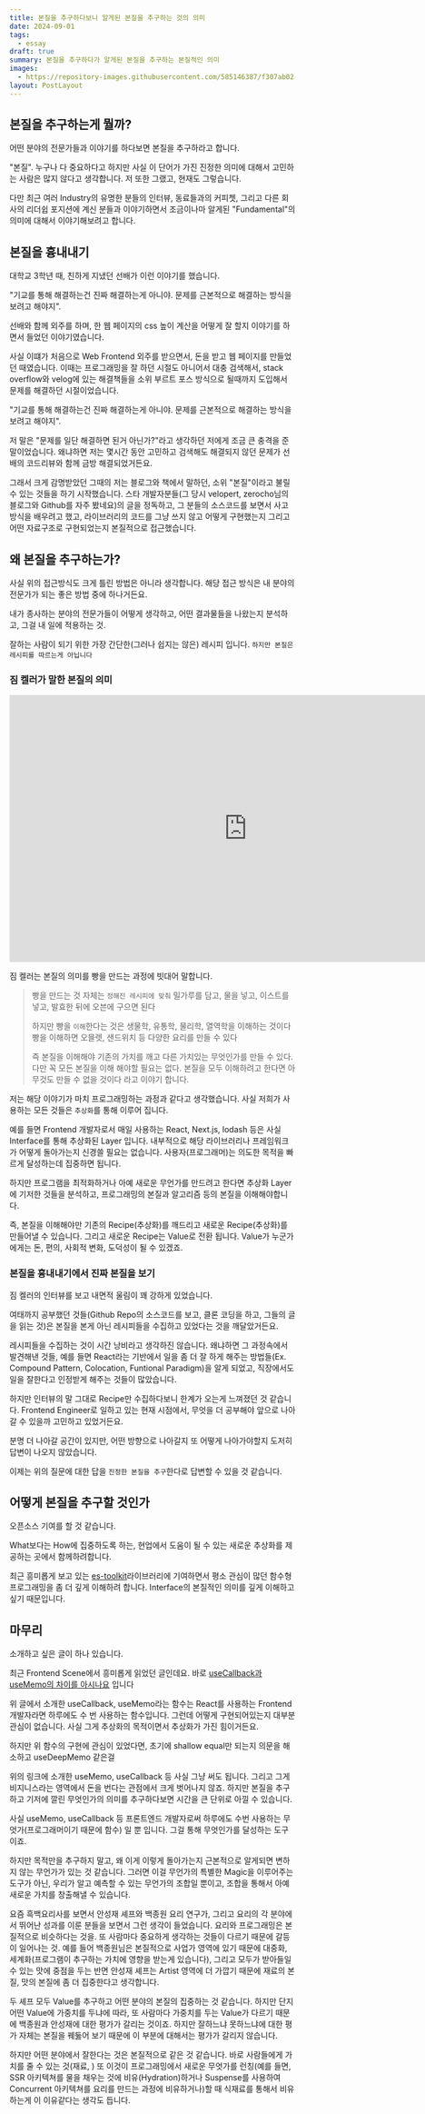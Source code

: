 ```yaml
---
title: 본질을 추구하다보니 알게된 본질을 추구하는 것의 의미
date: 2024-09-01
tags:
  - essay
draft: true
summary: 본질을 추구하다가 알게된 본질을 추구하는 본질적인 의미
images:
  - https://repository-images.githubusercontent.com/585146387/f307ab02-0c46-439b-84e0-319721662dce
layout: PostLayout
---
```



## 본질을 추구하는게 뭘까?

어떤 분야의 전문가들과 이야기를 하다보면 본질을 추구하라고 합니다.

"본질". 누구나 다 중요하다고 하지만 사실 이 단어가 가진 진정한 의미에 대해서 고민하는 사람은 많지 않다고 생각합니다. 저 또한 그랬고, 현재도 그렇습니다. 

다만 최근 여러 Industry의 유명한 분들의 인터뷰, 동료들과의 커피쳇, 그리고 다른 회사의 리더쉽 포지션에 계신 분들과 이야기하면서 조금이나마 알게된 "Fundamental"의 의미에 대해서 이야기해보려고 합니다.


## 본질을 흉내내기

대학교 3학년 때, 친하게 지냈던 선배가 이런 이야기를 했습니다.

"기교를 통해 해결하는건 진짜 해결하는게 아니야. 문제를 근본적으로 해결하는 방식을 보려고 해야지".

선배와 함께 외주를 하며, 한 웹 페이지의 css 높이 계산을 어떻게 잘 할지 이야기를 하면서 들었던 이야기였습니다. 

사실 이떄가 처음으로 Web Frontend 외주를 받으면서, 돈을 받고 웹 페이지를 만들었던 때였습니다. 이때는 프로그래밍을 잘 하던 시절도 아니어서 대충 검색해서, stack overflow와 velog에 있는 해결책들을 소위 부르트 포스 방식으로 될때까지 도입해서 문제를 해결하던 시절이었습니다.

"기교를 통해 해결하는건 진짜 해결하는게 아니야. 문제를 근본적으로 해결하는 방식을 보려고 해야지".

저 말은 "문제를 일단 해결하면 된거 아닌가?"라고 생각하던 저에게 조금 큰 충격을 준 말이었습니다. 왜냐하면 저는 몇시간 동안 고민하고 검색해도 해결되지 않던 문제가 선배의 코드리뷰와 함께 금방 해결되었거든요.

그래서 크게 감명받았던 그때의 저는 블로그와 책에서 말하던, 소위 "본질"이라고 불릴 수 있는 것들을 하기 시작했습니다. 스타 개발자분들(그 당시 velopert, zerocho님의 블로그와 Github를 자주 봤네요)의 글을 정독하고, 그 분들의 소스코드를 보면서 사고 방식을 배우려고 했고, 라이브러리의 코드를 그냥 쓰지 않고 어떻게 구현했는지 그리고 어떤 자료구조로 구현되었는지 본질적으로 접근했습니다.



## 왜 본질을 추구하는가?

사실 위의 접근방식도 크게 틀린 방법은 아니라 생각합니다. 해당 접근 방식은 내 분야의 전문가가 되는 좋은 방법 중에 하나거든요. 

내가 종사하는 분야의 전문가들이 어떻게 생각하고, 어떤 결과물들을 나왔는지 분석하고, 그걸 내 일에 적용하는 것.

잘하는 사람이 되기 위한 가장 간단한(그러나 쉽지는 않은) 레시피 입니다. `하지만 본질은 레시피를 따르는게 아닙니다`


### 짐 켈러가 말한 본질의 의미

<iframe width="836" height="470" src="https://www.youtube.com/embed/iwXr1IRaqWA" title="일류와 이류의 차이 (반도체 전설 짐켈러)" frameborder="0" allow="accelerometer; autoplay; clipboard-write; encrypted-media; gyroscope; picture-in-picture; web-share" referrerpolicy="strict-origin-when-cross-origin" allowfullscreen></iframe>

짐 켈러는 본질의 의미를 빵을 만드는 과정에 빗대어 말합니다.

> 빵을 만드는 것 자체는 `정해진 레시피에 맞춰` 밀가루를 담고, 물을 넣고, 이스트를 넣고, 발효한 뒤에 오븐에 구으면 된다
> 
> 하지만 빵을 `이해`한다는 것은 생물학, 유통학, 물리학, 열역학을 이해하는 것이다
> 빵을 이해하면 오믈렛, 샌드위치 등 다양한 요리를 만들 수 있다
> 
> 즉 본질을 이해해야 기존의 가치를 깨고 다른 가치있는 무엇인가를 만들 수 있다.
> 다만 꼭 모든 본질을 이해 해야할 필요는 없다. 본질을 모두 이해하려고 한다면 아무것도 만들 수 없을 것이다 라고 이야기 합니다.


저는 해당 이야기가 마치 프로그래밍하는 과정과 같다고 생각했습니다.
사실 저희가 사용하는 모든 것들은 `추상화`를 통해 이루어 집니다. 

예를 들면 Frontend 개발자로서 매일 사용하는 React, Next.js, lodash 등은 사실 Interface를 통해 추상화된 Layer 입니다. 
내부적으로 해당 라이브러리나 프레임워크가 어떻게 돌아가는지 신경쓸 필요는 없습니다.
사용자(프로그래머)는 의도한 목적을 빠르게 달성하는데 집중하면 됩니다.

하지만 프로그램을 최적화하거나 아예 새로운 무언가를 만드려고 한다면 
추상화 Layer에 기저한 것들을 분석하고, 프로그래밍의 본질과 알고리즘 등의 본질을 이해해야합니다.

즉, 본질을 이해해야만 기존의 Recipe(추상화)를 깨드리고 새로운 Recipe(추상화)를 만들어낼 수 있습니다.
그리고 새로운 Recipe는 Value로 전환 됩니다. Value가 누군가에게는 돈, 편의, 사회적 변화, 도덕성이 될 수 있겠죠. 



### 본질을 흉내내기에서 진짜 본질을 보기

짐 켈러의 인터뷰를 보고 내면적 울림이 꽤 강하게 있었습니다.

여태까지 공부했던 것들(Github Repo의 소스코드를 보고, 클론 코딩을 하고, 그들의 글을 읽는 것)은 본질을 본게 아닌 레시피들을 수집하고 있었다는 것을 깨달았거든요.

레시피들을 수집하는 것이 시간 낭비라고 생각하진 않습니다. 왜냐하면 그 과정속에서 발견해낸 것들, 예를 들면 React라는 기반에서 일을 좀 더 잘 하게 해주는 방법들(Ex. Compound Pattern, Colocation, Funtional Paradigm)을 알게 되었고, 직장에서도 일을 잘한다고 인정받게 해주는 것들이 많았습니다. 

하지만 인터뷰의 말 그대로 Recipe만 수집하다보니 한계가 오는게 느껴졌던 것 같습니다. Frontend Engineer로 일하고 있는 현재 시점에서, 무엇을 더 공부해야 앞으로 나아갈 수 있을까 고민하고 있었거든요. 

분명 더 나아갈 공간이 있지만, 어떤 방향으로 나아갈지 또 어떻게 나아가야할지 도저히 답변이 나오지 않았습니다.

이제는 위의 질문에 대한 답을 `진정한 본질을 추구`한다로 답변할 수 있을 것 같습니다.



## 어떻게 본질을 추구할 것인가

오픈소스 기여를 할 것 같습니다.

What보다는 How에 집중하도록 하는, 현업에서 도움이 될 수 있는 새로운 추상화를 제공하는 곳에서 함께하려합니다.

최근 흥미롭게 보고 있는 [es-toolkit](https://es-toolkit.slash.page/)라이브러리에 기여하면서 평소 관심이 많던 함수형 프로그래밍을 좀 더 깊게 이해하려 합니다. Interface의 본질적인 의미를 깊게 이해하고 싶기 때문입니다.


## 마무리

소개하고 싶은 글이 하나 있습니다.

최근 Frontend Scene에서 흥미롭게 읽었던 글인데요. 바로 [useCallback과 useMemo의 차이를 아시나요](https://www.linkedin.com/posts/%EB%AC%B8%EB%8C%80%EC%8A%B9_react-frontenddevelopment-javascripttips-activity-7233682695006892034-XbDc/?originalSubdomain=kr) 입니다

위 글에서 소개한 useCallback, useMemo라는 함수는 React를 사용하는 Frontend 개발자라면 하루에도 수 번 사용하는 함수입니다. 그런데 어떻게 구현되어있는지 대부분 관심이 없습니다. 사실 그게 추상화의 목적이면서 추상화가 가진 힘이거든요. 

하지만 위 함수의 구현에 관심이 있었다면, 초기에 shallow equal만 되는지 의문을 해소하고 useDeepMemo 같은걸 



위의 링크에 소개한 useMemo, useCallback 등 사실 그냥 써도 됩니다. 그리고 그게 비지니스라는 영역에서 돈을 번다는 관점에서 크게 벗어나지 않죠. 하지만 본질을 추구하고 기저에 깔린 무엇인가의 의미를 추구하다보면
시간을 큰 단위로 아낄 수 있습니다.


사실 useMemo, useCallback 등 프론트엔드 개발자로써 하루에도 수번 사용하는 무엇가(프로그래머이기 때문에 함수) 일 뿐 입니다. 그걸 통해 무엇인가를 달성하는 도구이죠.

하지만 목적만을 추구하지 말고, 왜 이게 이렇게 돌아가는지 근본적으로 알게되면 변하지 않는 무언가가 있는 것 같습니다. 그러면 이걸 무언가의 특별한 Magic을 이루어주는 도구가 아닌, 우리가 알고 예측할 수 있는 무언가의 조합일 뿐이고, 조합을 통해서 아예 새로운 가치를 창출해낼 수 있습니다.




요즘 흑백요리사를 보면서 안성재 셰프와 백종원 요리 연구가, 그리고 요리의 각 분야에서 뛰어난 성과를 이룬 분들을 보면서 그런 생각이 들었습니다. 요리와 프로그래밍은 본질적으로 비슷하다는 것을. 또 사람마다 중요하게 생각하는 것들이 다르기 때문에 갈등이 일어나는 것.
예를 들어 백종원님은 본질적으로 사업가 영역에 있기 때문에 대중화, 세계화(프로그램이 추구하는 가치에 영향을 받는게 있습니다), 그리고 모두가 받아들일 수 있는 맛에 중점을 두는 반면
안성재 셰프는 Artist 영역에 더 가깝기 때문에 재료의 본질, 맛의 본질에 좀 더 집중한다고 생각합니다.

두 셰프 모두 Value를 추구하고 어떤 분야의 본질의 집중하는 것 같습니다. 하지만 단지 어떤 Value에 가중치를 두냐에 따라, 또 사람마다 가중치를 두는 Value가 다르기 때문에 백종원과 안성재에 대한 평가가 갈리는 것이죠.
하지만 잘하느냐 못하느냐에 대한 평가 자체는 본질을 꿰둟어 보기 때문에 이 부분에 대해서는 평가가 갈리지 않습니다.

하지만 어떤 분야에서 잘한다는 것은 본질적으로 같은 것 같습니다. 바로 사람들에게 가치를 줄 수 있는 것(재료, )
또 이것이 프로그래밍에서 새로운 무엇가를 런칭(예를 들면, SSR 아키텍쳐를 물을 채우는 것에 비유(Hydration)하거나 Suspense를 사용하여 Concurrent 아키텍쳐를 요리를 만드는 과정에 비유하거나)할 때 식재료를 통해서 비유하는게 이 이유같다는 생각도 듭니다.